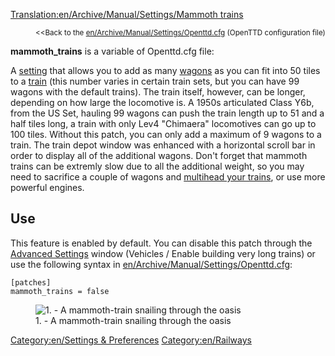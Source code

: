 [[Translation:en/Archive/Manual/Settings/Mammoth trains]]
{{en/Historic|Information on this page applies '''since 0.2.0 to 1.0.5'''.
:*for '''1.1.0 and later''' - See [[en/Archive/Manual/Settings/Advanced Settings/Vehicles#maximum-train-length|Maximum Train length setting]].}}

:<small><<Back to the [[en/Archive/Manual/Settings/Openttd.cfg]] (OpenTTD configuration file)</small>

'''mammoth_trains''' is a variable of Openttd.cfg file:

A [[en/Archive/Manual/Settings/Advanced Settings|setting]] that allows you to add as many [[en/Manual/Trains|wagons]] as you can fit into 50 tiles to a [[en/Manual/Trains|train]] (this number varies in certain train sets, but you can have 99 wagons with the default trains). The train itself, however, can be longer, depending on how large the locomotive is. A 1950s articulated Class Y6b, from the US Set, hauling 99 wagons can push the train length up to 51 and a half tiles long, a train with only Lev4 "Chimaera" locomotives can go up to 100 tiles. Without this patch, you can only add a maximum of 9 wagons to a train. The train depot window was enhanced with a horizontal scroll bar in order to display all of the additional wagons. Don't forget that mammoth trains can be extremly slow due to all the additional weight, so you may need to sacrifice a couple of wagons and [[en/Archive/Manual/Multiheaded trains|multihead your trains]], or use more powerful engines.

== Use ==
This feature is enabled by default. You can disable this patch through the [[en/Archive/Manual/Settings/Advanced Settings/Vehicles#enable-building-very-long-trains|Advanced Settings]] window (Vehicles / Enable building very long trains) or use the following syntax in [[en/Archive/Manual/Settings/Openttd.cfg]]:
<pre>
[patches]
mammoth_trains = false
</pre>
[[File:en/MammothTrains.png|center|frame|1. - A mammoth-train snailing through the oasis]]

[[Category:en/Settings & Preferences]]
[[Category:en/Railways]]